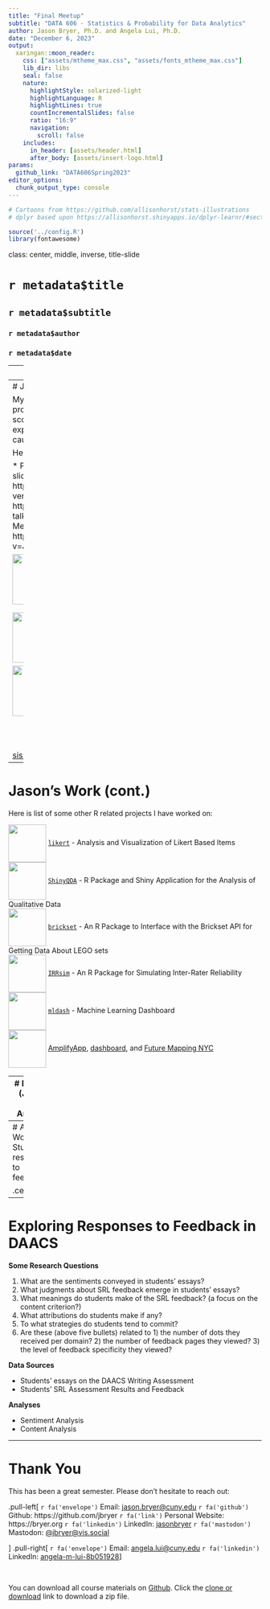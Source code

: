 ```yaml
---
title: "Final Meetup"
subtitle: "DATA 606 - Statistics & Probability for Data Analytics"
author: Jason Bryer, Ph.D. and Angela Lui, Ph.D.
date: "December 6, 2023"
output:
  xaringan::moon_reader:
    css: ["assets/mtheme_max.css", "assets/fonts_mtheme_max.css"]
    lib_dir: libs
    seal: false
    nature:
      highlightStyle: solarized-light
      highlightLanguage: R
      highlightLines: true
      countIncrementalSlides: false
      ratio: "16:9"
      navigation:
        scroll: false
    includes:
      in_header: [assets/header.html]
      after_body: [assets/insert-logo.html]
params:
  github_link: "DATA606Spring2023"
editor_options: 
  chunk_output_type: console
---
```


```r
# Cartoons from https://github.com/allisonhorst/stats-illustrations
# dplyr based upon https://allisonhorst.shinyapps.io/dplyr-learnr/#section-welcome

source('../config.R')
library(fontawesome)
```


class: center, middle, inverse, title-slide

# `r metadata$title`
## `r metadata$subtitle`
### `r metadata$author`
### `r metadata$date`

---
# Final Exam

* Is now available on Blackboard.

* Due by end of day December 10th

* You may use your book and course materials.

* We expect you to complete the exam on your own (i.e. do not discuss with classmates, colleagues, significant others, etc.)

* There are two parts:
	1. Part one multiple choice questions and short answer questions.
	2. Part two has a small data set to analyze with R, then answer some interpretation questions.

* Put your answers in the Rmarkdown file and submit the PDF file. **Please do not post your answers online!**

---
# Jason's Work `r hexes('psa')`

My statistical research interest is in propensity score methods. Propensity score analysis (PSA) is a quasi-experimental design used to estimate causality from observational studies.

Here are some resources for PSA:

* PSA [Github repository](https://github.com/jbryer/psa) includes slides slides and Shiny application: https://github.com/jbryer/psa
* Early version of an [Intro to PSA](https://psa.bryer.org) book: https://psa.bryer.org
* Recording of a talk given this semester for the NYC Meetup group here: https://www.youtube.com/watch?v=JLV4mtFhRMM


.pull-left[
<img src='images/hex/psa.png' height='100' align='left' style='padding-right:20px'> `multilevelPSA`<br/> [Multilevel PSA]((http://jason.bryer.org/multilevelPSA)
<br/><br/>
<img src='images/hex/TriMatch.png' height='100' align='left' style='padding-right:20px'> `TriMatch`<br/> [Matching with non-binary treatments](http://jason.bryer.org/TriMatch)

]
.pull-right[
<img src='images/hex/PSAboot.png' height='100' align='left' style='padding-right:20px'> `PSAboot`<br/> [Bootstrapping PSA](http://jason.bryer.org/PSAboot)
<br/><br/>
<img src='images/hex/PSAgraphics.png' height='100' align='left' style='padding-right:20px'> `PSAgraphics`<br/> [Graphical analysis of PSA](http://jason.bryer.org/PSAgraphics)
]


---
# Jason's Work (cont.)

Here is list of some other R related projects I have worked on:

<img src='images/hex/likert.png' height='75' align='center'> [`likert`](https://github.com/jbryer/likert) - Analysis and Visualization of Likert Based Items  
<img src='images/hex/ShinyQDA.png' height='75' align='center'> [`ShinyQDA`](https://github.com/jbryer/ShinyQDA) - R Package and Shiny Application for the Analysis of Qualitative Data  
<img src='images/hex/brickset.png' height='75' align='center'> [`brickset`](https://github.com/jbryer/brickset) - An R Package to Interface with the Brickset API for Getting Data About LEGO sets  
<img src='images/hex/IRRsim.png' height='75' align='center'> [`IRRsim`](https://github.com/jbryer/IRRsim) - An R Package for Simulating Inter-Rater Reliability  
<img src='images/hex/mldash.png' height='75' align='center'> [`mldash`](https://github.com/jbryer/mldash) - Machine Learning Dashboard  
<img src='images/hex/FutureMapping.png' height='75' align='center'> [AmplifyApp](https://amplifyapp.org/en), [dashboard](https://amplifyapp.org/en), and [Future Mapping NYC](https://futuremapping.org)

---
# DAACS (Jason and Angela)

[The Diagnostic Assessment and Achievement of College Skills](https://daacs.net) (DAACS) is a suite of technological and social supports to optimize student learning. DAACS  provides personalized feedback about students’ strengths and weaknesses in  terms of key academic and self-regulated learning skills, linking them to the resources to help them be successful students.

Applications of Data Science:

* We use natural language processing and predictive models to machine score the essays.
* We use DAACS data to estimate "risk scores" for students failing so we can target them with resources to help them be successful.

Received a $3.8 million grant this year from the Institute of Education Sciences to test the efficacy at three institutions.


---
# Angela's Work: Students’ responses to feedback

.center[
```r
knitr::include_graphics('images/Lui_dissertation.jpg')
```
]

---
# Exploring Responses to Feedback in DAACS

**Some Research Questions**

1. What are the sentiments conveyed in students’ essays?
2. What judgments about SRL feedback emerge in students’ essays?
3. What meanings do students make of the SRL feedback? (a focus on the content criterion?)
4. What attributions do students make if any?
5. To what strategies do students tend to commit? 
6. Are these (above five bullets) related to 1) the number of dots they received per domain? 2) the number of feedback pages they viewed? 3) the level of feedback specificity they viewed?

**Data Sources**

* Students’ essays on the DAACS Writing Assessment
* Students’ SRL Assessment Results and Feedback

**Analyses**

* Sentiment Analysis
* Content Analysis


---
# Thank You

This has been a great semester. Please don't hesitate to reach out:

.pull-left[
`r fa('envelope')` Email: [jason.bryer@cuny.edu](mailto:jason.bryer@cuny.edu)
`r fa('github')` Github: https://github.com/jbryer
`r fa('link')` Personal Website: https://bryer.org
`r fa('linkedin')` LinkedIn: [jasonbryer](https://www.linkedin.com/in/jasonbryer/)
`r fa('mastodon')` Mastodon: [@jbryer@vis.social](https://vis.social/@jbryer)

]
.pull-right[
`r fa('envelope')` Email: [angela.lui@cuny.edu](mailto:angela.lui@cuny.edu)
`r fa('linkedin')` LinkedIn: [angela-m-lui-8b051928](https://www.linkedin.com/in/angela-m-lui-8b051928/)]

<br/>

You can download all course materials on [Github](https://github.com/jbryer/`r github_link`). Click the [clone or download](https://github.com/jbryer/`r github_link`/archive/master.zip) link to download a zip file.

